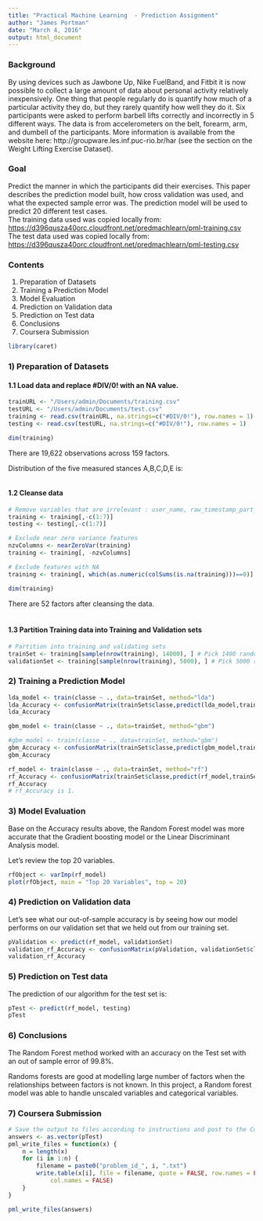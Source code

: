 ```yaml
---
title: "Practical Machine Learning  - Prediction Assignment"
author: "James Portman" 
date: "March 4, 2016"
output: html_document
---
```


### Background
By using devices such as Jawbone Up, Nike FuelBand, and Fitbit it is now possible to collect a large amount of data about personal activity relatively inexpensively. One thing that people regularly do is quantify how much of a particular activity they do, but they rarely quantify how well they do it. Six participants were asked to perform barbell lifts correctly and incorrectly in 5 different ways. The data is from accelerometers on the belt, forearm, arm, and dumbell of the participants. More information is available from the website here: http://groupware.les.inf.puc-rio.br/har (see the section on the Weight Lifting Exercise Dataset).

### Goal
Predict the manner in which the participants did their exercises. This paper describes the prediction model built, how cross validation was used, and what the expected sample error was. The prediction model will be used to predict 20 different test cases. <br>
The training data used was copied locally from: <https://d396qusza40orc.cloudfront.net/predmachlearn/pml-training.csv> <br>
The test data used was copied locally from: <https://d396qusza40orc.cloudfront.net/predmachlearn/pml-testing.csv>

### Contents
1) Preparation of Datasets<br>
2) Training a Prediction Model<br>
3) Model Evaluation<br>
4) Prediction on Validation data<br>
5) Prediction on Test data<br>
6) Conclusions<br>
7) Coursera Submission<br>

```r
library(caret)
```

### 1) Preparation of Datasets
#### 1.1 Load data and replace #DIV/0! with an NA value.
```r
trainURL <- "/Users/admin/Documents/training.csv"
testURL <- "/Users/admin/Documents/test.csv"
training <- read.csv(trainURL, na.strings=c("#DIV/0!"), row.names = 1)
testing <- read.csv(testURL, na.strings=c("#DIV/0!"), row.names = 1)

dim(training)
```
There are 19,622 observations across 159 factors.<br>

Distribution of the five measured stances A,B,C,D,E is:
```r

```

#### 1.2 Cleanse data

```r

# Remove variables that are irrelevant : user_name, raw_timestamp_part_1, raw_timestamp_part_,2 cvtd_timestamp, new_window, and num_window 
training <- training[,-c(1:7)]
testing <- testing[,-c(1:7)]

# Exclude near zero variance features
nzvColumns <- nearZeroVar(training)
training <- training[, -nzvColumns]

# Exclude features with NA
training <- training[, which(as.numeric(colSums(is.na(training)))==0)]

dim(training)
```

There are 52 factors after cleansing the data.<br><br>

#### 1.3 Partition Training data into Training and Validation sets
```r
# Partition into training and validating sets
trainSet <- training[sample(nrow(training), 14000), ] # Pick 1400 random observations for our Training set.
validationSet <- training[sample(nrow(training), 5000), ] # Pick 5000 random observations for our Validation set.
```

### 2) Training a Prediction Model
```r
lda_model <- train(classe ~ ., data=trainSet, method="lda")
lda_Accuracy <- confusionMatrix(trainSet$classe,predict(lda_model,trainSet))$overall[1]
lda_Accuracy
```
 
```r
gbm_model <- train(classe ~ ., data=trainSet, method="gbm")
```

```r
#gbm_model <- train(classe ~ ., data=trainSet, method="gbm")
gbm_Accuracy <- confusionMatrix(trainSet$classe,predict(gbm_model,trainSet))$overall[1]
gbm_Accuracy 

rf_model <- train(classe ~ ., data=trainSet, method="rf")
rf_Accuracy <- confusionMatrix(trainSet$classe,predict(rf_model,trainSet))$overall[1]
rf_Accuracy
# rf_Accuracy is 1.
```

### 3) Model Evaluation
Base on the Accuracy results above, the Random Forest model was more accurate that the Gradient boosting model or the Linear Discriminant Analysis model. <br>

Let's review the top 20 variables.
```r
rfObject <- varImp(rf_model)
plot(rfObject, main = "Top 20 Variables", top = 20)
```

### 4) Prediction on Validation data
Let's see what our out-of-sample accuracy is by seeing how our model performs on our validation set that we held out from our training set. <br>

```r
pValidation <- predict(rf_model, validationSet)
validation_rf_Accuracy <- confusionMatrix(pValidation, validationSet$classe)$overall[1]
validation_rf_Accuracy
```

### 5) Prediction on Test data 
The prediction of our algorithm for the test set is:<br>
```r
pTest <- predict(rf_model, testing)
pTest
```

### 6) Conclusions 
The Random Forest method worked with an accuracy on the Test set with an out of sample error of 99.8%.<br>

Randoms forests are good at modelling large number of factors when the relationships between factors is not known. In this project, a Random forest model was able to handle unscaled variables and categorical variables.<br>

### 7) Coursera Submission 
```r
# Save the output to files according to instructions and post to the Coursera Submission page.
answers <- as.vector(pTest)
pml_write_files = function(x) {
    n = length(x)
    for (i in 1:n) {
        filename = paste0("problem_id_", i, ".txt")
        write.table(x[i], file = filename, quote = FALSE, row.names = FALSE, 
            col.names = FALSE)
    }
}

pml_write_files(answers)
```
